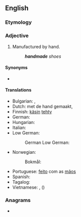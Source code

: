 {{also|hand-made|hand made}}
==English==

===Etymology===
{{compound|en|hand|made}}

===Adjective===
{{en-adj|-}}

# Manufactured by hand.
#: '''''handmade''' shoes''

====Synonyms====
* {{l|en|handcrafted}}

====Translations====
{{trans-top|made by hand}}
* Bulgarian: {{t|bg|ръчен}}, {{t|bg|изработен на ръка}}
* Dutch: met de hand gemaakt, {{t+|nl|handgemaakt}}
* Finnish: [[käsin]] [[tehdä|tehty]]
* German: {{t|de|handgemacht}}
* Hungarian: {{t|hu|kézzel készített}}
* Italian: {{t|it|fatto a mano}}
* Low German:
*: German Low German: {{t|nds-de|handmaakt}}
{{trans-mid}}
* Norwegian:
*: Bokmål: {{t+|nb|håndlaget}}
* Portuguese: [[feito]] com as [[mão]]s
* Spanish: {{t|es|hecho a mano}}
* Tagalog: {{t|tl|gawang-kamay}}
* Vietnamese: {{t|vi|làm bằng tay}}, {{t+|vi|thủ công}} ({{t|vi|手工|sc=Hani}})
{{trans-bottom}}

===Anagrams===
* {{anagrams|en|made hand}}